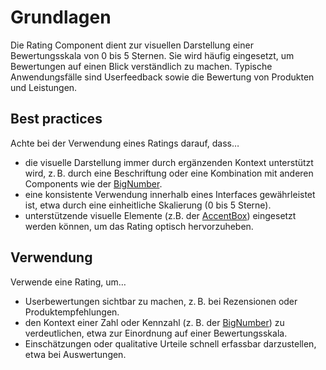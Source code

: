 # Grundlagen

Die Rating Component dient zur visuellen Darstellung einer Bewertungsskala von 0 bis 5 Sternen. Sie wird häufig eingesetzt, um Bewertungen auf einen Blick verständlich zu machen. Typische Anwendungsfälle sind Userfeedback sowie die Bewertung von Produkten und Leistungen. 

## Best practices

Achte bei der Verwendung eines Ratings darauf, dass…
* die visuelle Darstellung immer durch ergänzenden Kontext unterstützt wird, z. B. durch eine Beschriftung oder eine Kombination mit anderen Components wie der [BigNumber](https://mittwald.github.io/flow/03-components/data-visualisation/big-number).
* eine konsistente Verwendung innerhalb eines Interfaces gewährleistet ist, etwa durch eine einheitliche Skalierung (0 bis 5 Sterne).
* unterstützende visuelle Elemente (z.B. der [AccentBox](https://mittwald.github.io/flow/03-components/structure/accent-box)) eingesetzt werden können, um das Rating optisch hervorzuheben.

## Verwendung

Verwende eine Rating, um…
* Userbewertungen sichtbar zu machen, z. B. bei Rezensionen oder Produktempfehlungen.
* den Kontext einer Zahl oder Kennzahl (z. B. der [BigNumber](https://mittwald.github.io/flow/03-components/data-visualisation/big-number)) zu verdeutlichen, etwa zur Einordnung auf einer Bewertungsskala.
* Einschätzungen oder qualitative Urteile schnell erfassbar darzustellen, etwa bei Auswertungen.
